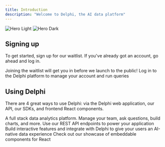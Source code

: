 ```yaml
---
title: Introduction
description: "Welcome to Delphi, the AI data platform"
---
```


<img
  className="block dark:hidden"
  src="/images/logo-color-dark-sm.png"
  alt="Hero Light"
/>
<img
  className="hidden dark:block"
  src="/images/logo-color-light-lg.png"
  alt="Hero Dark"
/>

## Signing up

To get started, sign up for our waitlist. If you've already got an account, go ahead and log in.

<CardGroup cols={2}>
  <Card title="Join Waitlist" icon="pen-to-square" href="https://delphihq.com">
    Joining the waitlist will get you in before we launch to the public!
  </Card>
  <Card title="Sign In" icon="right-to-bracket" href="https://app.delphihq.com">
    Log in to the Delphi platform to manage your account and run queries
  </Card>
</CardGroup>

## Using Delphi

There are 4 great ways to use Delphi: via the Delphi web application, our API, our SDKs, and frontend React components.

<CardGroup cols={2}>
  <Card
    title="Delphi Web App"
    icon="globe-pointer"
    href="https://app.delphihq.com"
  >
    A full stack data analytics platform. Manage your team, ask questions, build
    charts, and more.
  </Card>
  <Card title="API Reference" icon="code" href="/api-reference">
    Use our REST API endpoints to power your application
  </Card>
  <Card title="SDKs" icon="screwdriver-wrench" href="/sdks">
    Build interactive features and integrate with Delphi to give your users an
    AI-native data experience
  </Card>
  <Card title="React Components" icon="palette" href="/components/react">
    Check out our showcase of embeddable components for React
  </Card>
</CardGroup>
